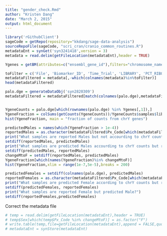 ```yaml
---
title: "gender_check.Rmd"
author: "Kristen Dang"
date: "March 2, 2015"
output: html_document
---
```


```r
library('rGithubClient')
sageCode = getRepo(repository="kkdang/sage-data-analysis")
sourceRepoFile(sageCode, "scri_cran/cranio_common_routines.R")
metadataEnt = synGet('syn3241418',version = 3)
metadata = read.delim(getFileLocation(metadataEnt),header = TRUE)
```



```r
Ygenes = getBM(attributes=c("ensembl_gene_id"),filters="chromosome_name",values="Y", mart=Hs)

toFilter = c('File', 'Biomarker_ID', 'Time_Trial', 'LIBRARY', 'PCT_RIBOSOMAL_BASES','READ_GROUP','RIBOSOMAL_BASES','STRAND_SPECIFICITY','SeqSampleName')
metadataFiltered = metadata[,-which(colnames(metadata)%in%toFilter)]
head(metadataFiltered)

palo.dge = generateDataObj('syn2820309')
metadataFiltered = metadataFiltered[match(colnames(palo.dge),metadataFiltered$Px_Code),]


YgeneCounts = palo.dge[which(rownames(palo.dge) %in% Ygenes[,1]),]
YgeneFraction = colSums(getCounts(YgeneCounts))/YgeneCounts$samples$lib.size
hist(YgeneFraction, main = "fraction of counts from chrY genes")

predictedMales = names(which(YgeneFraction > 1e-4))
reportedMales = as.character(metadataFiltered$Px_Code[which(metadataFiltered$Sex == "M")])
print("What samples are reported Males but not accourding to chrY counts?")
setdiff(reportedMales, predictedMales)
print("What samples are predicted Males accourding to chrY counts but reported Females?")
setdiff(predictedMales, reportedMales)
changeMtoF = setdiff(reportedMales, predictedMales)
YgeneFraction[which(names(YgeneFraction)%in% changeMtoF)]
hist(YgeneFraction,xlim = range(1e-7,5e-5),breaks = 200)

predictedFemales = setdiff(colnames(palo.dge), predictedMales)
reportedFemales = as.character(metadataFiltered$Px_Code[which(metadataFiltered$Sex == "F")])
print("What samples are predicted Female according to chrY counts but reported Male?")
setdiff(predictedFemales, reportedFemales)
print("What samples are reported Female but predicted Male?")
setdiff(reportedFemales,predictedFemales)

```


Correct the metadata file
```r
# temp = read.delim(getFileLocation(metadataEnt),header = TRUE)
# temp$Sex[which(temp$Px_Code %in% changeMtoF)] = as.factor("F")
# write.table(temp,file=getFileLocation(metadataEnt),append = FALSE,quote = FALSE,sep = "\t",row.names = FALSE)
# metadataEnt = synStore(metadataEnt)
```
